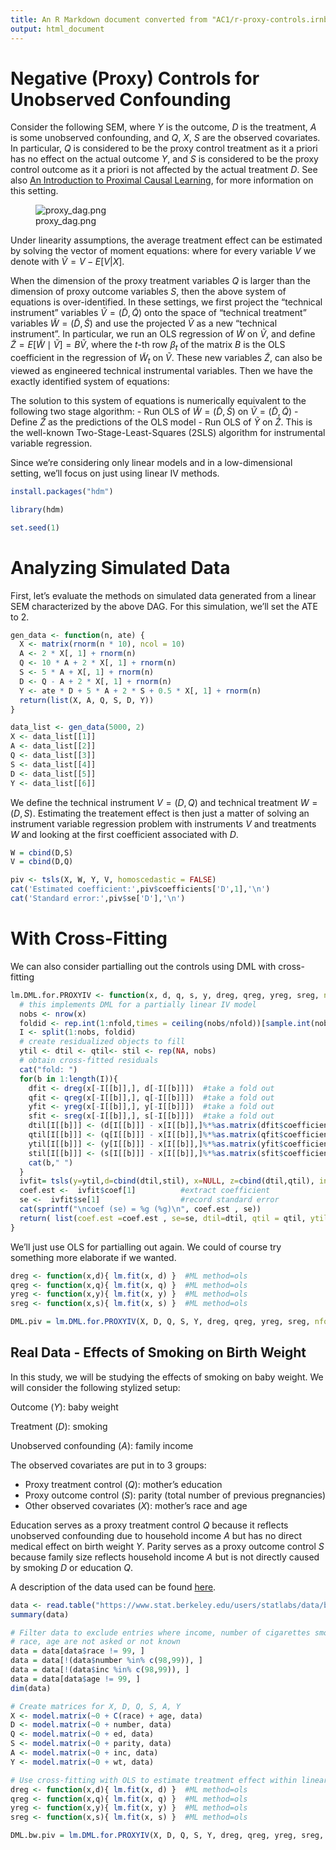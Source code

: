 ```yaml
---
title: An R Markdown document converted from "AC1/r-proxy-controls.irnb"
output: html_document
---
```


# Negative (Proxy) Controls for Unobserved Confounding

Consider the following SEM, where $Y$ is the outcome, $D$ is the treatment, $A$ is some unobserved confounding, and $Q$, $X$, $S$ are the observed covariates. In particular, $Q$ is considered to be the proxy control treatment as it a priori has no effect on the actual outcome $Y$, and $S$ is considered to be the proxy control outcome as it a priori is not affected by the actual treatment $D$. See also [An Introduction to Proximal Causal Learning](https://arxiv.org/pdf/2009.10982.pdf), for more information on this setting.

![proxy_dag.png](https://raw.githubusercontent.com/stanford-msande228/winter23/main/proxy_dag.png)

Under linearity assumptions, the average treatment effect can be estimated by solving the vector of moment equations:
\begin{align}
E\left[(\tilde{Y} - \alpha \tilde{D} - \delta \tilde{S}) \left(\begin{aligned}\tilde{D}\\ \tilde{Q}\end{aligned}\right) \right] = 0
\end{align}
where for every variable $V$ we denote with $\tilde{V} = V - E[V|X]$.

When the dimension of the proxy treatment variables $Q$ is larger than the dimension of proxy outcome variables $S$, then the above system of equations is over-identified. In these settings, we first project the "technical instrument" variables $\tilde{V}=(\tilde{D}, \tilde{Q})$ onto the space of "technical treatment" variables $\tilde{W}=(\tilde{D}, \tilde{S})$ and use the projected $\tilde{V}$ as a new "technical instrument". In particular, we run an OLS regression of $\tilde{W}$ on $\tilde{V},$ and define $\tilde{Z} = E[\tilde{W}\mid \tilde{V}] = B \tilde{V}$, where the $t$-th row $\beta_t$ of the matrix $B$ is the OLS coefficient in the regression of $\tilde{W}_t$ on $\tilde{V}$. These new variables $\tilde{Z}$, can also be viewed as engineered technical instrumental variables. Then we have the exactly identified system of equations:
\begin{align}
E\left[(\tilde{Y} - \alpha \tilde{D} - \delta \tilde{S}) \tilde{Z} \right] := E\left[(\tilde{Y} - \alpha \tilde{D} - \delta \tilde{S}) B \left(\begin{aligned}\tilde{D}\\ \tilde{Q}\end{aligned}\right) \right] = 0
\end{align}

The solution to this system of equations is numerically equivalent to the following two stage algorithm:
- Run OLS of $\tilde{W}=(\tilde{D}, \tilde{S})$ on $\tilde{V}=(\tilde{D}, \tilde{Q})$
- Define $\tilde{Z}$ as the predictions of the OLS model
- Run OLS of $\tilde{Y}$ on $\tilde{Z}$.
This is the well-known Two-Stage-Least-Squares (2SLS) algorithm for instrumental variable regression.

Since we're considering only linear models and in a low-dimensional setting, we'll focus on just using linear IV methods.

```r
install.packages("hdm")

library(hdm)

set.seed(1)
```

# Analyzing Simulated Data

First, let's evaluate the methods on simulated data generated from a linear SEM characterized by the above DAG. For this simulation, we'll set the ATE to 2.

```r
gen_data <- function(n, ate) {
  X <- matrix(rnorm(n * 10), ncol = 10)
  A <- 2 * X[, 1] + rnorm(n)
  Q <- 10 * A + 2 * X[, 1] + rnorm(n)
  S <- 5 * A + X[, 1] + rnorm(n)
  D <- Q - A + 2 * X[, 1] + rnorm(n)
  Y <- ate * D + 5 * A + 2 * S + 0.5 * X[, 1] + rnorm(n)
  return(list(X, A, Q, S, D, Y))
}
```

```r
data_list <- gen_data(5000, 2)
X <- data_list[[1]]
A <- data_list[[2]]
Q <- data_list[[3]]
S <- data_list[[4]]
D <- data_list[[5]]
Y <- data_list[[6]]
```

We define the technical instrument $V=(D, Q)$ and technical treatment $W=(D, S)$. Estimating the treatement effect is then just a matter of solving an instrument variable regression problem with instruments $V$ and treatments $W$ and looking at the first coefficient associated with $D$.

```r
W = cbind(D,S)
V = cbind(D,Q)
```

```r
piv <- tsls(X, W, Y, V, homoscedastic = FALSE)
cat('Estimated coefficient:',piv$coefficients['D',1],'\n')
cat('Standard error:',piv$se['D'],'\n')
```

# With Cross-Fitting

We can also consider partialling out the controls using DML with cross-fitting

```r
lm.DML.for.PROXYIV <- function(x, d, q, s, y, dreg, qreg, yreg, sreg, nfold=5) {
  # this implements DML for a partially linear IV model
  nobs <- nrow(x)
  foldid <- rep.int(1:nfold,times = ceiling(nobs/nfold))[sample.int(nobs)]
  I <- split(1:nobs, foldid)
  # create residualized objects to fill
  ytil <- dtil <- qtil<- stil <- rep(NA, nobs)
  # obtain cross-fitted residuals
  cat("fold: ")
  for(b in 1:length(I)){
    dfit <- dreg(x[-I[[b]],], d[-I[[b]]])  #take a fold out
    qfit <- qreg(x[-I[[b]],], q[-I[[b]]])  #take a fold out
    yfit <- yreg(x[-I[[b]],], y[-I[[b]]])  #take a fold out
    sfit <- sreg(x[-I[[b]],], s[-I[[b]]])  #take a fold out
    dtil[I[[b]]] <- (d[I[[b]]] - x[I[[b]],]%*%as.matrix(dfit$coefficients)) #record residual
    qtil[I[[b]]] <- (q[I[[b]]] - x[I[[b]],]%*%as.matrix(qfit$coefficients)) #record residual
    ytil[I[[b]]] <- (y[I[[b]]] - x[I[[b]],]%*%as.matrix(yfit$coefficients)) #record residial
    stil[I[[b]]] <- (s[I[[b]]] - x[I[[b]],]%*%as.matrix(sfit$coefficients)) #record residual
    cat(b," ")
  }
  ivfit= tsls(y=ytil,d=cbind(dtil,stil), x=NULL, z=cbind(dtil,qtil), intercept=FALSE, homoscedastic = FALSE)
  coef.est <-  ivfit$coef[1]          #extract coefficient
  se <-  ivfit$se[1]                  #record standard error
  cat(sprintf("\ncoef (se) = %g (%g)\n", coef.est , se))
  return( list(coef.est =coef.est , se=se, dtil=dtil, qtil = qtil, ytil=ytil, stil=stil, foldid=foldid, spI = I) )
}
```

We'll just use OLS for partialling out again. We could of course try something more elaborate if we wanted.

```r
dreg <- function(x,d){ lm.fit(x, d) }  #ML method=ols
qreg <- function(x,q){ lm.fit(x, q) }  #ML method=ols
yreg <- function(x,y){ lm.fit(x, y) }  #ML method=ols
sreg <- function(x,s){ lm.fit(x, s) }  #ML method=ols

DML.piv = lm.DML.for.PROXYIV(X, D, Q, S, Y, dreg, qreg, yreg, sreg, nfold=5)
```

## Real Data - Effects of Smoking on Birth Weight

In this study, we will be studying the effects of smoking on baby weight. We will consider the following stylized setup:

Outcome ($Y$): baby weight

Treatment ($D$): smoking

Unobserved confounding ($A$): family income

The observed covariates are put in to 3 groups:


*   Proxy treatment control ($Q$): mother's education
*   Proxy outcome control ($S$): parity (total number of previous pregnancies)
*   Other observed covariates ($X$): mother's race and age


Education serves as a proxy treatment control $Q$ because it reflects unobserved confounding due to household income $A$ but has no direct medical effect on birth weight $Y$. Parity serves as a proxy outcome control $S$ because family size reflects household income $A$ but is not directly caused by smoking $D$ or education $Q$.

A description of the data used can be found [here](https://www.stat.berkeley.edu/users/statlabs/data/babies.readme).

```r
data <- read.table("https://www.stat.berkeley.edu/users/statlabs/data/babies23.data", header = TRUE)
summary(data)
```

```r
# Filter data to exclude entries where income, number of cigarettes smoked,
# race, age are not asked or not known
data = data[data$race != 99, ]
data = data[!(data$number %in% c(98,99)), ]
data = data[!(data$inc %in% c(98,99)), ]
data = data[data$age != 99, ]
dim(data)
```

```r
# Create matrices for X, D, Q, S, A, Y
X <- model.matrix(~0 + C(race) + age, data)
D <- model.matrix(~0 + number, data)
Q <- model.matrix(~0 + ed, data)
S <- model.matrix(~0 + parity, data)
A <- model.matrix(~0 + inc, data)
Y <- model.matrix(~0 + wt, data)
```

```r
# Use cross-fitting with OLS to estimate treatment effect within linear model context
dreg <- function(x,d){ lm.fit(x, d) }  #ML method=ols
qreg <- function(x,q){ lm.fit(x, q) }  #ML method=ols
yreg <- function(x,y){ lm.fit(x, y) }  #ML method=ols
sreg <- function(x,s){ lm.fit(x, s) }  #ML method=ols

DML.bw.piv = lm.DML.for.PROXYIV(X, D, Q, S, Y, dreg, qreg, yreg, sreg, nfold=5)
```

